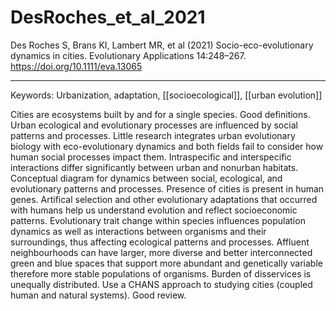 # DesRoches_et_al_2021

Des Roches S, Brans KI, Lambert MR, et al (2021) Socio-eco-evolutionary dynamics in cities. Evolutionary Applications 14:248–267. <https://doi.org/10.1111/eva.13065>


---

Keywords: Urbanization, adaptation, [[socioecological]], [[urban evolution]]	 

Cities are ecosystems built by and for a single species. Good definitions. Urban ecological and evolutionary processes are influenced by social patterns and processes. Little research integrates urban evolutionary biology with eco-evolutionary dynamics and both fields fail to consider how human social processes impact them. Intraspecific and interspecific interactions differ significantly between urban and nonurban habitats. Conceptual diagram for dynamics between social, ecological, and evolutionary patterns and processes. Presence of cities is present in human genes. Artifical selection and other evolutionary adaptations that occurred with humans help us understand evolution and reflect socioeconomic patterns. Evolutionary trait change within species influences population dynamics as well as interactions between organisms and their surroundings, thus affecting ecological patterns and processes. Affluent neighbourhoods can have larger, more diverse and better interconnected green and blue spaces that support more abundant and genetically variable therefore more stable populations of organisms. Burden of disservices is unequally distributed. Use a CHANS approach to studying cities (coupled human and natural systems). Good review.

